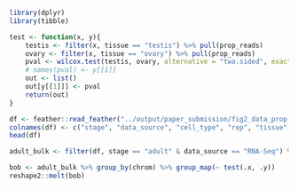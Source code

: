```r
library(dplyr)
library(tibble)

```

```r
test <- function(x, y){
    testis <- filter(x, tissue == "testis") %>% pull(prop_reads)
    ovary <- filter(x, tissue == "ovary") %>% pull(prop_reads)
    pval <- wilcox.test(testis, ovary, alternative = "two.sided", exact = TRUE)[["p.value"]]
    # names(pval) <- y[[1]]
    out <- list()
    out[y[[1]]] <- pval
    return(out)
}
```

```r
df <- feather::read_feather("../output/paper_submission/fig2_data_prop_reads.feather")
colnames(df) <- c("stage", "data_source", "cell_type", "rep", "tissue", "chrom", "prop_reads")
head(df)
```

```r
adult_bulk <- filter(df, stage == "adult" & data_source == "RNA-Seq") %>% select(tissue, chrom, rep, prop_reads)

bob <- adult_bulk %>% group_by(chrom) %>% group_map(~ test(.x, .y))
reshape2::melt(bob)



```
